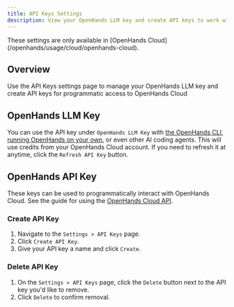 ```yaml
---
title: API Keys Settings
description: View your OpenHands LLM key and create API keys to work with OpenHands programmatically.
---
```


<Note>
  These settings are only available in [OpenHands Cloud](/openhands/usage/cloud/openhands-cloud).
</Note>

## Overview

Use the API Keys settings page to manage your OpenHands LLM key and create API keys for programmatic access to
OpenHands Cloud

## OpenHands LLM Key

You can use the API key under `OpenHands LLM Key` with [the OpenHands CLI](/openhands/usage/run-openhands/cli-mode),
[running OpenHands on your own](/openhands/usage/run-openhands/local-setup), or even other AI coding agents. This will
use credits from your OpenHands Cloud account. If you need to refresh it at anytime, click the `Refresh API Key` button.

## OpenHands API Key

These keys can be used to programmatically interact with OpenHands Cloud. See the guide for using the
[OpenHands Cloud API](/openhands/usage/cloud/cloud-api).

### Create API Key

1. Navigate to the `Settings > API Keys` page.
2. Click `Create API Key`.
3. Give your API key a name and click `Create`.

### Delete API Key

1. On the `Settings > API Keys` page, click the `Delete` button next to the API key you'd like to remove.
2. Click `Delete` to confirm removal.